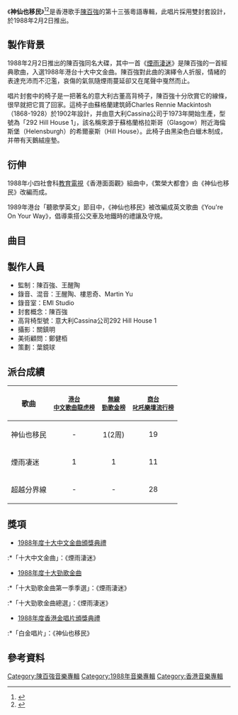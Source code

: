 {{Infobox Album
| name		= 神仙也移民
| type		= [[專輯|專輯]]
| artist	= [[陳百強|陳百強]]
| cover		= 陳百強_神仙也移民_Cover.jpg
| background  = 
| released	= 1988年2月2日
| recorded	= 1987年9月-11月
| genre		= [[粵語流行音樂|粵語流行音樂]]
| length	= 39分38秒
| label		= [[迪生唱片|DMI唱片 (香港)]]
| producer	= [[陳百強|陳百強]]、王醒陶
| prev_title = [[夢裡人_(專輯)|夢裡人]]
| prev_year  = 1987 <!-- 8月19日 -->
| next_title = [[無聲勝有聲|無聲勝有聲]]
| next_year  = 1988 <!-- 8月3日 -->
}}

《'''神仙也移民'''》<ref>{{cite book |author1=黃國恩 |title=這樣憶起陳百強 |date=2019-07-17 |publisher=非凡出版 |isbn=9789888573301 |url=https://books.google.com.sg/books?id=L57LDwAAQBAJ |access-date=2021-12-03 |archive-date=2021-11-28 |archive-url=https://web.archive.org/web/20211128092727/https://books.google.com.sg/books?id=L57LDwAAQBAJ |dead-url=no }}</ref><ref>{{cite web |title=《陳百強（神仙也移民）》唱片數據庫 |url=https://musicbrainz.org/release/4d7be231-ed1d-4a66-904a-93dba3a32691 |website=Musicbrainz.org}}</ref>是香港歌手[[陳百強|陳百強]]的第十三張粵語專輯，此唱片採用雙封套設計，於1988年2月2日推出。

==製作背景==
1988年2月2日推出的陳百強同名大碟，其中一首《[[煙雨淒迷|煙雨淒迷]]》是陳百強的一首經典歌曲，入選1988年港台十大中文金曲。陳百強對此曲的演繹令人折服，情緒的表達充沛而不氾濫，哀傷的氣氛隨煙雨蔓延卻又在尾聲中戛然而止。

唱片封套中的椅子是一把著名的意大利古董高背椅子，陳百強十分欣賞它的線條，很早就把它買了回家。這椅子由蘇格蘭建筑師Charles Rennie Mackintosh（1868-1928）於1902年設計，并由意大利Cassina公司于1973年開始生產，型號為「292 Hill House 1」，該名稱來源于蘇格蘭格拉斯哥（Glasgow）附近海倫斯堡（Helensburgh）的希爾豪斯（Hill House）。此椅子由黑染色白蠟木制成，并帶有天鵝絨座墊。

==衍伸==
1988年小四社會科[[教育電視_(香港電台)|教育電視]]《香港面面觀》組曲中，《繁榮大都會》由《神仙也移民》改編而成。

1989年港台「聽歌學英文」節目中，《神仙也移民》被改編成英文歌曲《You're On Your Way》，倡導乘搭公交車及地鐵時的禮讓及守規。

==曲目==
{{Tracklist
| collapsed = 
| headline = 
| font_size = 
| total_length = 39:38

| all_writing = 
| all_music = 
| all_lyrics = 
| all_arranger = 
| all_producer = 陳百強、王醒陶
| all_except = 

| writing_credits = 
| music_credits = yes
| lyrics_credits = yes
| arranger_credits = yes
| extra_column = 
| longnote_column = yes

| title1 = 神仙也移民
| note1 = 
| longnote1 = '''第一主打'''<br>改編自Bananarama的《Love in the First Degrees》
| music1 = Sara Dallin<br>Siobhan Fahey<br>Keren Woodward<br>Mike Stock<br>Matt Aitken<br>Pete Waterman
| lyrics1 = [[盧永強|盧永強]]
| arranger1 = [[杜自持|杜自持]]
| extra1 = 
| length1 = 3:52

| title2 = 漫長盼望
| note2 = 
| longnote2 = '''第四主打'''<br>陳百強透露此曲是他的心境寫照
| music2 = 陳百強
| lyrics2 = [[向雪懷|向雪懷]]
| arranger2 = 杜自持
| extra2 = 
| length2 = 4:15

| title3 = 好想見面
| note3 = 
| longnote3 = 
| music3 = [[郭小霖|郭小霖]]
| lyrics3 = 盧永強
| arranger3 = [[唐奕聰|唐奕聰]]
| extra3 = 
| length3 = 3:35

| title4 = 怎算滿意
| note4 = 
| longnote4 = 
| music4 = [[林敏驄|林敏驄]]
| lyrics4 = 林敏驄
| arranger4 = 杜自持
| extra4 = 
| length4 = 4:50

| title5 = 任性
| note5 = 
| longnote5 =
| music5 = 唐奕聰
| lyrics5 = 余夫生
| arranger5 = 唐奕聰
| extra5 = 
| length5 = 3:23

| title6 = 煙雨凄迷
| note6 =
| longnote6 = '''第三主打'''<br>Saxophone：黎學斌
| music6 = [[黎小田|黎小田]]
| lyrics6 = [[潘偉源|潘偉源]]
| arranger6 = 黎小田
| extra6 = 
| length6 = 4:24

| title7 = 超越分界線
| note7 = 
| longnote7 = 
| music7 = 杜自持
| lyrics7 = 陳嘉國
| arranger7 = 杜自持
| extra7 = 
| length7 = 4:15

| title8 = 孤清清
| note8 = 
| longnote8 = 
| music8 = [[王正宇|王正宇]]
| lyrics8 = 向雪懷
| arranger8 = 杜自持
| extra8 = 
| length8 = 3:10

| title9 = 獻上這歌
| note9 = 
| longnote9 = 改編自Barry Manilow的《This One's for You》
| music9 = Barry Manilow
| lyrics9 = 向雪懷
| arranger9 = 杜自持
| extra9 = 
| length9 = 4:00

| title10 = 痴心晚安
| note10 = 
| longnote10 = '''第二主打'''
| music10 = [[徐日勤|徐日勤]]
| lyrics10 = [[潘源良|潘源良]]
| arranger10 = 徐日勤
| extra10 = 
| length10 = 3:54
}}

==製作人員==
*監制：陳百強、王醒陶
*錄音、混音：王醒陶、樓恩奇、Martin Yu
*錄音室：EMI Studio
*封套概念：陳百強
*高背椅型號：意大利Cassina公司292 Hill House 1
*攝影：關鎮明
*美術顧問：鄭健栢
*策劃：葉鏡球

==派台成績==
{| class="wikitable"
|-
! 歌曲
! <small>[[歷年中文歌曲龍虎榜冠軍歌曲|港台<br>中文歌曲龍虎榜]]</small>
! <small>[[勁歌金榜|無線<br>勁歌金榜]]</small>
! <small>[[歷年903專業推介冠軍歌曲|商台<br>叱吒樂壇流行榜]]</small>
|-
| 神仙也移民
| style="text-align:center;"|-
| style="text-align:center;"|1(2周)
| style="text-align:center;"|19
|-
| 煙雨凄迷
| style="text-align:center;"|1
| style="text-align:center;"|1
| style="text-align:center;"|11
|-
| 超越分界線
| style="text-align:center;"|-
| style="text-align:center;"|-
| style="text-align:center;"|28
|}

== 獎項 ==
*[[1988年度十大中文金曲得獎名單|1988年度十大中文金曲頒獎典禮]]
:*「十大中文金曲」：《煙雨淒迷》
*[[1988年度十大勁歌金曲得獎名單|1988年度十大勁歌金曲]]
:*「十大勁歌金曲第一季季選」：《煙雨淒迷》
:*「十大勁歌金曲總選」：《煙雨淒迷》
*[[1988年度香港金唱片頒獎典禮|1988年度香港金唱片頒獎典禮]]
:*「白金唱片」：《神仙也移民》

==參考資料==
{{reflist}}

{{陳百強}}
[[Category:陳百強音樂專輯|Category:陳百強音樂專輯]]
[[Category:1988年音樂專輯|Category:1988年音樂專輯]]
[[Category:香港音樂專輯|Category:香港音樂專輯]]